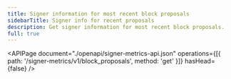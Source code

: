 ```yaml
---
title: Signer information for most recent block proposals
sidebarTitle: Signer info for recent proposals
description: Get signer information for most recent block proposals.
full: true
---
```


<APIPage
  document="./openapi/signer-metrics-api.json"
  operations={[{ path: '/signer-metrics/v1/block_proposals', method: 'get' }]}
  hasHead={false}
/>